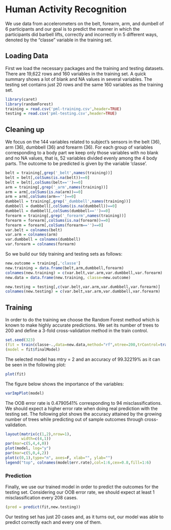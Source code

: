 Human Activity Recognition
==========================

We use data from accelerometers on the belt, forearm, arm, and dumbell of 6 participants and our goal is to predict the manner in which the participants did barbell lifts, correctly and incorrectly in 5 different ways, denoted by the "classe" variable in the training set. 

## Loading Data
First we load the necessary packages and the training and testing datasets. There are 19,622 rows and 160 variables in the training set. A quick summary shows a lot of blank and NA values in several variables. The testing set contains just 20 rows and the same 160 variables as the training set.
```r
library(caret)
library(randomForest)
training = read.csv('pml-training.csv',header=TRUE)
testing = read.csv('pml-testing.csv',header=TRUE)
```

## Cleaning up
We focus on the 144 variables related to subject's sensors in the belt (36), arm (36), dumbbell (36) and forearm (36).
For each group of variables corresponding to a body part we keep only those variables with no blank and no NA values, that is, 52 variables divided evenly among the 4 body parts.
The outcome to be predicted is given by the variable 'classe'.
```r
belt = training[,grep('_belt',names(training))]
belt = belt[,colSums(is.na(belt))==0]
belt = belt[,colSums(belt=='')==0]
arm = training[,grep('_arm',names(training))]
arm = arm[,colSums(is.na(arm))==0]
arm = arm[,colSums(arm=='')==0]
dumbbell = training[,grep('_dumbbell',names(training))]
dumbbell = dumbbell[,colSums(is.na(dumbbell))==0]
dumbbell = dumbbell[,colSums(dumbbell=='')==0]
forearm = training[,grep('_forearm',names(training))]
forearm = forearm[,colSums(is.na(forearm))==0]
forearm = forearm[,colSums(forearm=='')==0]
var.belt = colnames(belt)
var.arm = colnames(arm)
var.dumbbell = colnames(dumbbell)
var.forearm = colnames(forearm)
```
So we build our tidy training and testing sets as follows:
```r
new.outcome = training[,'classe']
new.training = data.frame(belt,arm,dumbbell,forearm)
colnames(new.training) = c(var.belt,var.arm,var.dumbbell,var.forearm)
new.data = data.frame(new.training, classe=new.outcome)

new.testing = testing[,c(var.belt,var.arm,var.dumbbell,var.forearm)]
colnames(new.testing) = c(var.belt,var.arm,var.dumbbell,var.forearm)
```

## Training
In order to do the training we choose the Random Forest method which is known to make highly accurate predictions. We set its number of trees to 200 and define a 3-fold cross-validation method in the train control.
```r
set.seed(323)
(fit = train(classe~.,data=new.data,method="rf",ntree=200,trControl=trainControl(method="cv",number=3,allowParallel=TRUE)))
(model = fit$finalModel)
```
The selected model has mtry = 2 and an accuracy of 99.32219% as it can be seen in the following plot:
```r
plot(fit)
```
The figure below shows the importance of the variables:
```r
varImpPlot(model)
```
The OOB error rate is 0.4790541% corresponding to 94 misclassifications. We should expect a higher error rate when doing real prediction with the testing set.
The following plot shows the accuracy attained by the growing number of trees while predicting out of sample outcomes through cross-validation.
```r
layout(matrix(c(1,2),nrow=1),
       width=c(4,1)) 
par(mar=c(5,4,4,0)) 
plot(model, log="y")
par(mar=c(5,0,4,2)) 
plot(c(0,1),type="n", axes=F, xlab="", ylab="")
legend("top", colnames(model$err.rate),col=1:6,cex=0.8,fill=1:6)
```

### Prediction
Finally, we use our trained model in order to predict the outcomes for the testing set. Considering our OOB error rate, we should expect at least 1 misclassification every 208 cases.
```r
(pred = predict(fit,new.testing))
```
Our testing set has just 20 cases and, as it turns out, our model was able to predict correctly each and every one of them.
